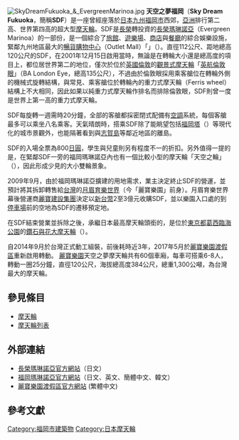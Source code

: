 [[File:SkyDreamFukuoka_&_EvergreenMarinoa.jpg|thumb]]
'''天空之夢福岡'''（'''Sky Dream Fukuoka'''，簡稱'''SDF'''）是一座曾經座落於[[日本|日本]][[九州_(日本)|九州]][[福岡市|福岡市]]西郊，[[亞洲|亞洲]]排行第二高、世界第四高的超大型[[摩天輪|摩天輪]]。SDF是[[長榮集團|長榮]]轉投資的[[長榮瑪琳諾亞|長榮瑪琳諾亞]]（Evergreen Marinoa）的一部份，是一個綜合了[[旅館|旅館]]、[[遊樂場|遊樂場]]、[[商店|商店]]與[[餐廳|餐廳]]的綜合娛樂設施，緊鄰九州地區最大的[[暢貨購物中心|暢貨購物中心]]（Outlet Mall）「{{link-ja|福岡瑪琳諾亞|マリノアシティ福岡}}」（{{lang|ja|マリノアシティ福岡}}）。直徑112公尺、距地總高120公尺的SDF，在2001年12月15日啟用當時，無論是在轉輪大小還是總高度的項目上，都位居世界第二的地位，僅次於位於[[英國|英國]][[倫敦|倫敦]]的[[觀景式摩天輪|觀景式摩天輪]]「[[英航倫敦眼|英航倫敦眼]]」（BA London Eye，總高135公尺），不過由於倫敦眼採用乘客艙位在轉輪外側的機械式旋轉結構，與常見、乘客艙位於轉輪內的重力式摩天輪（Ferris wheel）結構上不大相同，因此如果以純重力式摩天輪作排名而排除倫敦眼，SDF則曾一度是世界上第一高的重力式摩天輪。

SDF每旋轉一週需時20分鐘，全部的客艙都採密閉式配備有[[空調|空調]]系統，每個客艙最多可以乘坐八名乘客。天氣晴朗時，搭乘SDF除了能眺望包括[[福岡塔|福岡塔]]（{{lang|ja|福岡タワ－}}）等現代化的城市景觀外，也能隔著{{link-ja|博多灣|博多湾}}看到{{link-ja|能古島|能古島}}與[[志賀島|志賀島]]等鄰近地區的離島。

SDF的入場全票為800[[日圓|日圓]]，學生與兒童則另有程度不一的折扣。另外值得一提的是，在緊鄰SDF一旁的福岡瑪琳諾亞內也有一個比較小型的摩天輪「天空之輪」（{{lang|ja|スカイホイール}}），因此形成少見的大小雙輪景象。

2009年9月，由於福岡瑪琳諾亞擴建的用地需求，業主決定終止SDF的營運，並預計將其拆卸轉售給[[台灣|台灣]]的[[月眉育樂世界|月眉育樂世界]]{{R|月眉}}{{R|福容}}（今「麗寶樂園」前身{{R|中時20120705}}）。月眉育樂世界幕後營運商[[麗寶建設|麗寶建設集團]]決定以[[新台幣|新台幣]]2至3億元收購SDF，並以樂園入口處的到[[停車場|停車場]]前的空地為SDF的遷移預定地。

在SDF結束營業並拆除之後，承繼日本最高摩天輪頭銜的，是位於[[東京都|東京都]][[葛西臨海公園|葛西臨海公園]]的[[鑽石與花大摩天輪|鑽石與花大摩天輪]]（{{lang|ja|ダイヤと花の大観覧車}}）。

自2014年9月於台灣正式動工組裝，前後耗時近3年，2017年5月於[[麗寶樂園渡假區|麗寶樂園渡假區]]重新啟用轉動。 [[麗寶樂園|麗寶樂園]]天空之夢摩天輪共有60個車廂，每車可搭乘6-8人，轉動一圈25分鐘，直徑120公尺，海拔總高度384公尺，總重1,300公噸，為台灣最大的摩天輪。

== 參見條目 ==
* [[摩天輪|摩天輪]]
* [[摩天輪列表|摩天輪列表]]

==外部連結==
{{commonscat|Sky Dream Fukuoka}}
* [https://web.archive.org/web/20060613001950/http://www.evergreenmarinoa.com/ 長榮瑪琳諾亞官方網站]（日文）
* [http://www.marinoacity.com/ 福岡瑪琳諾亞官方網站]{{Wayback|url=http://www.marinoacity.com/ |date=20060613055121 }}（日文、英文、簡體中文、韓文）
* [http://www.lihpaoresort.com/ 麗寶樂園渡假區官方網站]{{Wayback|url=http://www.lihpaoresort.com/ |date=20170521144326 }} (繁體中文)

==參考文獻==
{{reflist|refs=
<ref name="中時20120705">{{cite web|url=http://news.chinatimes.com/domestic/11050610/112012070500274.html|language=zh-tw|title=麗寶樂園 要蓋亞洲最大摩天輪|publisher=[[中國時報|中國時報]]|date=2012年7月5日|accessdate=2012年11月14日}}{{dead link|date=2017年12月 |bot=InternetArchiveBot |fix-attempted=yes }}</ref>

<ref name="月眉">{{cite web |url=http://www.nownews.com/2010/01/13/320-2557687.htm |language=zh-tw |title=全亞洲最大摩天輪 天空之夢年底將座落台中 |publisher=[[今日新聞網|今日新聞網]] |date=2010年1月13日 |accessdate=2011年9月23日 |archive-date=2010年2月19日 |archive-url=https://web.archive.org/web/20100219031530/http://www.nownews.com/2010/01/13/320-2557687.htm |dead-url=no }}</ref>

<ref name="福容">{{cite web |url=http://www.fullon-hotels.com.tw/upload/Vd_264/File/lx_H264-100812-115102.doc |language=zh-tw |title=福容大飯店 全台發展最快連鎖飯店集團 |publisher=[[福容大飯店|福容大飯店]]新聞稿 |date=2010年8月12日 |accessdate=2011年9月23日 |deadurl=yes |archiveurl=https://web.archive.org/web/20111106180830/http://www.fullon-hotels.com.tw/upload/Vd_264/File/lx_H264-100812-115102.doc |archivedate=2011年11月6日 }}</ref>
}}

{{DEFAULTSORT:Sky Dream Fukuoka}}
[[Category:福岡市建築物|Category:福岡市建築物]]
[[Category:日本摩天輪|Category:日本摩天輪]]